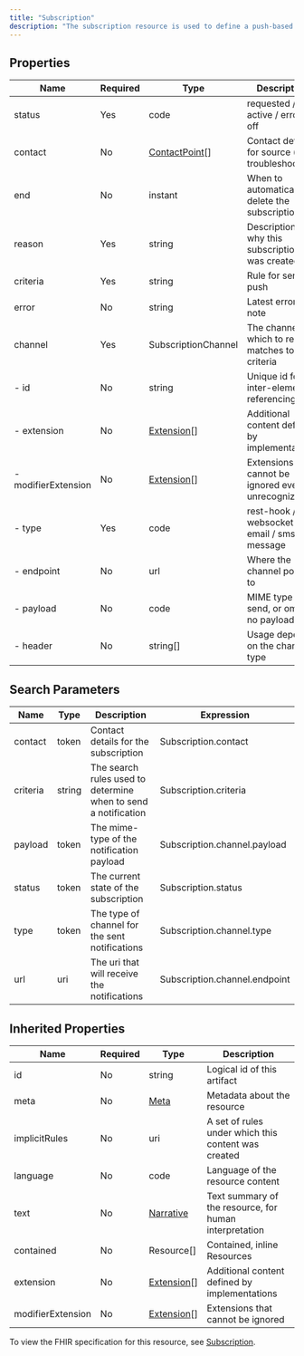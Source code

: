 ```yaml
---
title: "Subscription"
description: "The subscription resource is used to define a push-based subscription from a server to another system. Once a subscription is registered with the server, the server checks every resource that is created or updated, and if the resource matches the given criteria, it sends a message on the defined channel so that another system can take an appropriate action."
---
```


## Properties

| Name                | Required | Type                                                        | Description                                            |
| ------------------- | -------- | ----------------------------------------------------------- | ------------------------------------------------------ |
| status              | Yes      | code                                                        | requested / active / error / off                       |
| contact             | No       | [ContactPoint](/medical-api/fhir/data-types/contactpoint)[] | Contact details for source (e.g. troubleshooting)      |
| end                 | No       | instant                                                     | When to automatically delete the subscription          |
| reason              | Yes      | string                                                      | Description of why this subscription was created       |
| criteria            | Yes      | string                                                      | Rule for server push                                   |
| error               | No       | string                                                      | Latest error note                                      |
| channel             | Yes      | SubscriptionChannel                                         | The channel on which to report matches to the criteria |
| - id                | No       | string                                                      | Unique id for inter-element referencing                |
| - extension         | No       | [Extension](/medical-api/fhir/data-types/extension)[]       | Additional content defined by implementations          |
| - modifierExtension | No       | [Extension](/medical-api/fhir/data-types/extension)[]       | Extensions that cannot be ignored even if unrecognized |
| - type              | Yes      | code                                                        | rest-hook / websocket / email / sms / message          |
| - endpoint          | No       | url                                                         | Where the channel points to                            |
| - payload           | No       | code                                                        | MIME type to send, or omit for no payload              |
| - header            | No       | string[]                                                    | Usage depends on the channel type                      |

## Search Parameters

| Name     | Type   | Description                                                    | Expression                    |
| -------- | ------ | -------------------------------------------------------------- | ----------------------------- |
| contact  | token  | Contact details for the subscription                           | Subscription.contact          |
| criteria | string | The search rules used to determine when to send a notification | Subscription.criteria         |
| payload  | token  | The mime-type of the notification payload                      | Subscription.channel.payload  |
| status   | token  | The current state of the subscription                          | Subscription.status           |
| type     | token  | The type of channel for the sent notifications                 | Subscription.channel.type     |
| url      | uri    | The uri that will receive the notifications                    | Subscription.channel.endpoint |

## Inherited Properties

| Name              | Required | Type                                                  | Description                                            |
| ----------------- | -------- | ----------------------------------------------------- | ------------------------------------------------------ |
| id                | No       | string                                                | Logical id of this artifact                            |
| meta              | No       | [Meta](/medical-api/fhir/data-types/meta)             | Metadata about the resource                            |
| implicitRules     | No       | uri                                                   | A set of rules under which this content was created    |
| language          | No       | code                                                  | Language of the resource content                       |
| text              | No       | [Narrative](/medical-api/fhir/data-types/narrative)   | Text summary of the resource, for human interpretation |
| contained         | No       | Resource[]                                            | Contained, inline Resources                            |
| extension         | No       | [Extension](/medical-api/fhir/data-types/extension)[] | Additional content defined by implementations          |
| modifierExtension | No       | [Extension](/medical-api/fhir/data-types/extension)[] | Extensions that cannot be ignored                      |

To view the FHIR specification for this resource, see [Subscription](https://www.hl7.org/fhir/StructureDefinition/Subscription).

